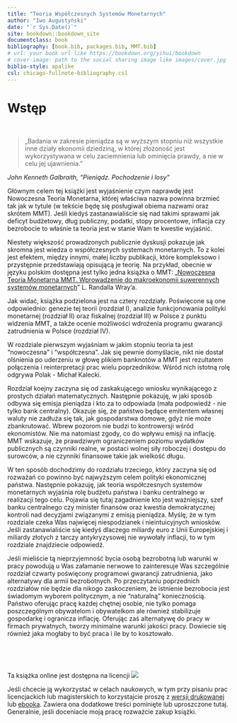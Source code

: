 ```yaml
---
title: "Teoria Współczesnych Systemów Monetarnych"
author: "Iwo Augustyński"
date: "`r Sys.Date()`"
site: bookdown::bookdown_site
documentclass: book
bibliography: [book.bib, packages.bib, MMT.bib]
# url: your book url like https://bookdown.org/yihui/bookdown
# cover-image: path to the social sharing image like images/cover.jpg
biblio-style: apalike
csl: chicago-fullnote-bibliography.csl
---
```


# Wstęp

<br>

> „Badania w zakresie pieniądza są w wyższym stopniu niż wszystkie inne działy ekonomii dziedziną, w której złożoność jest wykorzystywana w celu zaciemnienia lub ominięcia prawdy, a nie w celu jej ujawnienia."

*John Kenneth Galbraith, "Pieniądz. Pochodzenie i losy"*

Głównym celem tej książki jest wyjaśnienie czym naprawdę jest Nowoczesna Teoria Monetarna, której właściwa nazwa powinna brzmieć tak jak w tytule (w tekście będę się posługiwał obiema nazwami oraz skrótem MMT).
Jeśli kiedyś zastanawialiście się nad takimi sprawami jak deficyt budżetowy, dług publiczny, podatki, stopy procentowe, inflacja czy bezrobocie to właśnie ta teoria jest w stanie Wam te kwestie wyjaśnić.

Niestety większość prowadzonych publicznie dyskusji pokazuje jak skromna jest wiedza o współczesnych systemach monetarnych.
To z kolei jest efektem, między innymi, małej liczby publikacji, które kompleksowo i przystępnie przedstawiają opisującą je teorię.
Na przykład, obecnie w języku polskim dostępna jest tylko jedna książka o MMT: „[Nowoczesna Teoria Monetarna MMT. Wprowadzenie do makroekonomii suwerennych systemów monetarnych](https://heterodox.pl/sklep/)" L. Randalla Wray'a.

Jak widać, książka podzielona jest na cztery rozdziały.
Poświęcone są one odpowiednio: genezie tej teorii (rozdział I), analizie funkcjonowania polityki monetarnej (rozdział II) oraz fiskalnej (rozdział III) w Polsce z punktu widzenia MMT, a także ocenie możliwości wdrożenia programu gwarancji zatrudnienia w Polsce (rozdział IV).

W rozdziale pierwszym wyjaśniam w jakim stopniu teoria ta jest "nowoczesna" i "współczesna".
Jak się pewnie domyślacie, nikt nie dostał olśnienia po uderzeniu w głowę plikiem banknotów a MMT jest rezultatem połączenia i reinterpretacji prac wielu poprzedników.
Wśród nich istotną rolę odgrywa Polak - Michał Kalecki.

Rozdział koejny zaczyna się od zaskakującego wniosku wynikającego z prostych działań matematycznych.
Następnie pokazuję, w jaki sposób odbywa się emisja pieniądza i kto za to odpowiada (mała podpowiedź - nie tylko bank centralny).
Okazuje się, że państwo będące emitentem własnej waluty nie zadłuża się tak, jak gospodarstwa domowe, gdyż nie może zbankrutować.
Wbrew pozorom nie budzi to kontrowersji wśród ekonomistów.
Nie ma natomiast zgody, co do wpływu emisji na inflację.
MMT wskazuje, że prawdziwym ograniczeniem poziomu wydatków publicznych są czynniki realne, w postaci wolnej siły roboczej i dostępu do surowców, a nie czynniki finansowe takie jak wielkość długu.

W ten sposób dochodzimy do rozdziału trzeciego, który zaczyna się od rozważań co powinno być najwyższym celem polityki ekonomicznej państwa.
Następnie pokazuję, jak teoria współczesnych systemów monetarnych wyjaśnia rolę budżetu państwa i banku centralnego w realizacji tego celu.
Pojawia się tutaj zagadnienie kto jest ważniejszy, szef banku centralnego czy minister finansów oraz kwestia demokratycznej kontroli nad decyzjami związanymi z emisją pieniądza.
Myślę, że w tym rozdziale czeka Was najwięcej niespodzianek i nieintuicyjnych wniosków.
Jeśli zastanawialiście się kiedyś dlaczego miliardy euro z Unii Europejskiej i miliardy złotych z tarczy antykryzysowej nie wywołały inflacji, to w tym rozdziale znajdziecie odpowiedź.

Jeśli mieliście tą nieprzyjemność bycia osobą bezrobotną lub warunki w pracy powodują u Was załamanie nerwowe to zainteresuje Was szczególnie rozdział czwarty poświęcony programowi gwarancji zatrudnienia, jako alternatywy dla armii bezrobotnych.
Po przeczytaniu poprzednich rozdziałów nie będzie dla nikogo zaskoczeniem, że istnienie bezrobocia jest świadomym wyborem politycznym, a nie "naturalną" koniecznością.
Państwo oferując pracę każdej chętnej osobie, nie tylko pomaga poszczególnym obywatelom i obywatelkom ale również stabilizuje gospodarkę i ogranicza inflację.
Oferując zaś alternatywę do pracy w firmach prywatnych, tworzy minimalne warunki jakości pracy.
Dowiecie się również jaka mogłaby to być praca i ile by to kosztowało.

<br>

<br>

Ta książka online jest dostępna na licencji [![](http://i.creativecommons.org/l/by-nc-nd/3.0/88x31.png)](https://creativecommons.org/licenses/by-nc-nd/4.0/legalcode.pl)

Jeśli chcecie ją wykorzystać w celach naukowych, w tym przy pisaniu prac licencjackich lub magisterskich to korzystajcie proszę z [wersji drukowanej](https://ksiegarnia.ue.wroc.pl/nowoczesna-teoria-monetarna-i-mozliwosc-jej-wykorzystania) lub [ebooka](https://ebookpoint.pl/ksiazki/nowoczesna-teoria-monetarna-i-mozliwosci-jej-wykorzystania-w-warunkach-polskich-iwo-augustynski,e_2cc2.htm#). Zawiera ona dodatkowe treści pominięte lub uproszczone tutaj. Generalnie, jeśli doceniacie moją pracę rozważcie zakup książki.
